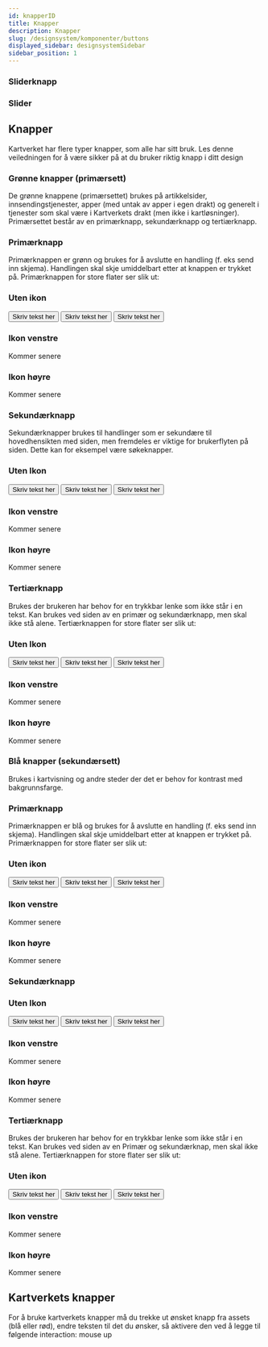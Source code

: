 ```yaml
---
id: knapperID
title: Knapper
description: Knapper
slug: /designsystem/komponenter/buttons
displayed_sidebar: designsystemSidebar
sidebar_position: 1
---
```




### Sliderknapp


### Slider


## Knapper

Kartverket har flere typer knapper, som alle har sitt bruk. Les denne veiledningen for å være sikker på at du bruker riktig knapp i ditt design

### Grønne knapper (primærsett)

De grønne knappene (primærsettet) brukes på artikkelsider, innsendingstjenester, apper (med untak av apper i egen drakt) og generelt i tjenester som skal være i Kartverkets drakt (men ikke i kartløsninger). Primærsettet består av en primærknapp, sekundærknapp og tertiærknapp.

### Primærknapp

Primærknappen er grønn og brukes for å avslutte en handling (f. eks send inn skjema). Handlingen skal skje umiddelbart etter at knappen er trykket på. Primærknappen for store flater ser slik ut:

### Uten ikon
<button class="kv-button kv-button-green--primary kv-button--xs">Skriv tekst her</button>
<button class="kv-button kv-button-green--primary kv-button--sm">Skriv tekst her</button>
<button class="kv-button kv-button-green--primary kv-button--l">Skriv tekst her</button>

### Ikon venstre

Kommer senere

### Ikon høyre

Kommer senere

### Sekundærknapp

Sekundærknapper brukes til handlinger som er sekundære til hovedhensikten med siden, men fremdeles er viktige for brukerflyten på siden. Dette kan for eksempel være søkeknapper.

### Uten Ikon
<button class="kv-button kv-button-green--secondary kv-button--xs">Skriv tekst her</button>
<button class="kv-button kv-button-green--secondary kv-button--sm">Skriv tekst her</button>
<button class="kv-button kv-button-green--secondary kv-button--l">Skriv tekst her</button>

### Ikon venstre

Kommer senere

### Ikon høyre

Kommer senere

### Tertiærknapp

Brukes der brukeren har behov for en trykkbar lenke som ikke står i en tekst. Kan brukes ved siden av en primær og sekundærknapp, men skal ikke stå alene. Tertiærknappen for store flater ser slik ut:

### Uten Ikon

<button class="kv-button kv-button-green--tertiary kv-button--xs">Skriv tekst her</button>
<button class="kv-button kv-button-green--tertiary kv-button--sm">Skriv tekst her</button>
<button class="kv-button kv-button-green--tertiary kv-button--l">Skriv tekst her</button>

### Ikon venstre

Kommer senere

### Ikon høyre

Kommer senere

### Blå knapper (sekundærsett)

Brukes i kartvisning og andre steder der det er behov for kontrast med bakgrunnsfarge.

### Primærknapp

Primærknappen er blå og brukes for å avslutte en handling (f. eks send inn skjema). Handlingen skal skje umiddelbart etter at knappen er trykket på. Primærknappen for store flater ser slik ut:

### Uten ikon

<button class="kv-button kv-button-blue--primary kv-button--xs">Skriv tekst her</button>
<button class="kv-button kv-button-blue--primary kv-button--sm">Skriv tekst her</button>
<button class="kv-button kv-button-blue--primary kv-button--l">Skriv tekst her</button>

### Ikon venstre

Kommer senere

### Ikon høyre

Kommer senere

### Sekundærknapp

### Uten Ikon

<button class="kv-button kv-button-blue--secondary kv-button--xs">Skriv tekst her</button>
<button class="kv-button kv-button-blue--secondary kv-button--sm">Skriv tekst her</button>
<button class="kv-button kv-button-blue--secondary kv-button--l">Skriv tekst her</button>

### Ikon venstre

Kommer senere

### Ikon høyre

Kommer senere

### Tertiærknapp

Brukes der brukeren har behov for en trykkbar lenke som ikke står i en tekst. Kan brukes ved siden av en Primær og sekundærknap, men skal ikke stå alene. Tertiærknappen for store flater ser slik ut:

### Uten ikon

<button class="kv-button kv-button-blue--tertiary kv-button--xs">Skriv tekst her</button>
<button class="kv-button kv-button-blue--tertiary kv-button--sm">Skriv tekst her</button>
<button class="kv-button kv-button-blue--tertiary kv-button--l">Skriv tekst her</button>

### Ikon venstre

Kommer senere

### Ikon høyre

Kommer senere

## Kartverkets knapper

For å bruke kartverkets knapper må du trekke ut ønsket knapp fra assets (blå eller rød), endre teksten til det du ønsker, så aktivere den ved å legge til følgende interaction: mouse up


